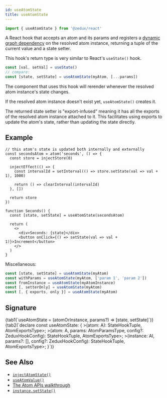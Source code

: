 ```yaml
---
id: useAtomState
title: useAtomState
---
```



```ts
import { useAtomState } from '@zedux/react'
```

A React hook that accepts an atom and its params and registers a [dynamic graph dependency](../glossary#dynamic-graph-dependency) on the resolved atom instance, returning a tuple of the current value and a state setter.

This hook's return type is very similar to React's `useState()` hook.

```ts
const [val, setVal] = useState()
// compare:
const [state, setState] = useAtomState(myAtom, [...params])
```

The component that uses this hook will rerender whenever the resolved atom instance's state changes.

If the resolved atom instance doesn't exist yet, `useAtomState()` creates it.

The returned state setter is "export-infused" meaning it has all the exports of the resolved atom instance attached to it. This facilitates using exports to update the atom's state, rather than updating the state directly.

## Example

```tsx live ecosystemId=useAtomState/example resultVar=Seconds
// this atom's state is updated both internally and externally
const secondsAtom = atom('seconds', () => {
  const store = injectStore(0)

  injectEffect(() => {
    const intervalId = setInterval(() => store.setState(val => val + 1), 1000)

    return () => clearInterval(intervalId)
  }, [])

  return store
})

function Seconds() {
  const [state, setState] = useAtomState(secondsAtom)

  return (
    <>
      <div>Seconds: {state}</div>
      <button onClick={() => setState(val => val + 1)}>Increment</button>
    </>
  )
}
```

Miscellaneous:

```ts
const [state, setState] = useAtomState(myAtom)
const withParams = useAtomState(myAtom, ['param 1', 'param 2'])
const fromInstance = useAtomState(myAtomInstance)
const [, setterOnly] = useAtomState(myAtom)
const [, { exports, only }] = useAtomState(myAtom)
```

## Signature

<Tabs>
  {tab1(`useAtomState = (atomOrInstance, params?) => [state, setState]`)}
  {tab2(`declare const useAtomState: {
  <A extends AtomBase<any, [], any, any, any, any>>(atom: A): StateHookTuple<AtomStateType<A>, AtomExportsType<A>>;
  <A extends AtomBase<any, [...any], any, any, any, any>>(atom: A, params: AtomParamsType<A>, config?: ZeduxHookConfig): StateHookTuple<AtomStateType<A>, AtomExportsType<A>>;
  <AI extends AtomInstance<any, [...any], any, any, any>>(instance: AI, params?: [], config?: ZeduxHookConfig): StateHookTuple<AtomInstanceStateType<AI>, AtomExportsType<AI>>;
}`)}
</Tabs>

<InjectAtomStateLegend name="useAtomState" type="hook" />

## See Also

- [`injectAtomState()`](../injectors/injectAtomState)
- [`useAtomValue()`](useAtomValue)
- [The Atom APIs walkthrough](../../walkthrough/atom-apis)
- [`instance.setState()`](../classes/AtomInstance#setstate)

